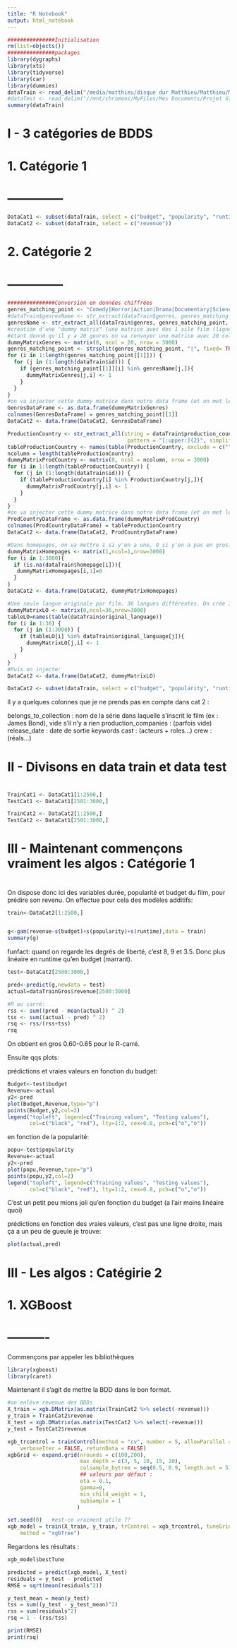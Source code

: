 ```yaml
---
title: "R Notebook"
output: html_notebook
---
```



```r
###############Initialisation 
rm(list=objects())
###############packages
library(dygraphs)
library(xts)
library(tidyverse)
library(car)
library(dummies)
dataTrain <- read_delim("/media/matthieu/disque dur Matthieu/Matthieu/Mes Documents/R/Projet M2 StatML/tmdb-box-office-prediction/train.csv", col_names =TRUE, delim=',')
#dataTest <- read_delim("//mnt/chromeos/MyFiles/Mes Documents/Projet StatML/test.csv", col_names =TRUE, delim=',')
summary(dataTrain)
```

# ##########################
# I - 3 catégories de BDDS #
# ##########################



# 1. Catégorie 1
# --------------

```r
DataCat1 <- subset(dataTrain, select = c("budget", "popularity", "runtime", "revenue"))
DataCat2 <- subset(dataTrain, select = c("revenue"))
```




# 2. Catégorie 2
# --------------

```r
###############Conversion en données chiffrées
genres_matching_point <- "Comedy|Horror|Action|Drama|Documentary|Science Fiction|Crime|Fantasy|Thriller|Animation|Adventure|Mystery|War|Romance|Music|Family|Western|History|TV Movie|Foreign"    #inspiré du notebook sur internet
#dataTrain$genresName <- str_extract(dataTrain$genres, genres_matching_point)            #le pb c'est qu'on ne garde que le premier genres, parfois classé par ordre alphabétique ??
genresName <- str_extract_all(dataTrain$genres, genres_matching_point, simplify = TRUE)        #c'est pour ça que je l'ai changé en extract all, et la ca fait ce que je veux ie : une matrice qui a pour lignes chaque film (3000) donne le vecteur de tous les genres auquel il appartient
#creation d'une "dummy matrix" (une matrice avec des 1 sile film (ligne) appartient au genre (colonne), 0 sinon)
#étant donné qu'il y a 20 genres on va renvoyer une matrice avec 20 colonnes (une pour chaque genre) et 3000 lignes
dummyMatrixGenres <- matrix(0, ncol = 20, nrow = 3000)
genres_matching_point <- strsplit(genres_matching_point, "|", fixed= TRUE)
for (i in 1:length(genres_matching_point[[1]])) {
  for (j in (1:length(dataTrain$id))) {
    if (genres_matching_point[[1]][i] %in% genresName[j,]){
      dummyMatrixGenres[j,i] <- 1
    }
  }
}
#on va injecter cette dummy matrice dans notre data frame (et on met les bons noms de colonne)
GenresDataFrame <- as.data.frame(dummyMatrixGenres)
colnames(GenresDataFrame) = genres_matching_point[[1]]
DataCat2 <- data.frame(DataCat2, GenresDataFrame)
```

```r
ProductionCountry <- str_extract_all(string = dataTrain$production_countries, 
                                      pattern = "[:upper:]{2}", simplify = TRUE) #inspiré du notebook, sert surtout à avoir une colonne plus jolie
tableProductionCountry <- names(table(ProductionCountry, exclude = c("", "NA", NA)))
ncolumn = length(tableProductionCountry)
dummyMatrixProdCountry <- matrix(0, ncol = ncolumn, nrow = 3000)
for (i in 1:length(tableProductionCountry)) {
  for (j in (1:length(dataTrain$id))) {
    if (tableProductionCountry[i] %in% ProductionCountry[j,]){
      dummyMatrixProdCountry[j,i] <- 1
    }
  }
}
#on va injecter cette dummy matrice dans notre data frame (et on met les bons noms de colonne)
ProdCountryDataFrame <- as.data.frame(dummyMatrixProdCountry)
colnames(ProdCountryDataFrame) = tableProductionCountry
DataCat2 <- data.frame(DataCat2, ProdCountryDataFrame)
```

```r
#Dans homepages, on va mettre 1 si y'en a une, 0 si y'en a pas en gros.
dummyMatrixHomepages <- matrix(1,ncol=1,nrow=3000)
for (i in 1:3000){
  if (is.na(dataTrain$homepage[i])){
   dummyMatrixHomepages[i,1]=0 
  }
}
DataCat2 <- data.frame(DataCat2, dummyMatrixHomepages)
```

```r
#Une seule langue originale par film. 36 langues différentes. On crée 36 colonnes, et pour chaque ligne (i.e film), on a un 1 dans la colonne correspondant à sa langue originale.
dummyMatrixLO <- matrix(0,ncol=36,nrow=3000)
tableLO=names(table(dataTrain$original_language))
for (i in 1:36) {
  for (j in (1:3000)) {
    if (tableLO[i] %in% dataTrain$original_language[j]){
      dummyMatrixLO[j,i] <- 1
    }
  }
}
#Puis on injecte:
DataCat2 <- data.frame(DataCat2, dummyMatrixLO)
```

```r
DataCat2 <- subset(dataTrain, select = c("budget", "popularity", "runtime", "revenue"))
```

Il y a quelques colonnes que je ne prends pas en compte dans cat 2 :

belongs_to_collection : nom de la série dans laquelle s'inscrit le film (ex : James Bond), vide s'il n'y a rien
production_companies : (parfois vide)
release_date : date de sortie
keywords
cast : (acteurs + roles...)
crew : (réals...)




# ##########################################
# II - Divisons en data train et data test #
# ##########################################

```r
TrainCat1 <- DataCat1[1:2500,]
TestCat1 <- DataCat1[2501:3000,]

TrainCat2 <- DataCat2[1:2500,]
TestCat2 <- DataCat1[2501:3000,]
```





# ################################################
# III - Maintenant commençons vraiment les algos : Catégorie 1 #
# ################################################

On dispose donc ici des variables durée, popularité et budget du film, pour prédire son revenu. On effectue pour cela des modèles additifs:

```r

train<-DataCat2[1:2500,]


g<-gam(revenue~s(budget)+s(popularity)+s(runtime),data = train)
summary(g) 
```
funfact: quand on regarde les degrés de liberté, c'est 8, 9 et 3.5. Donc plus linéaire en runtime qu'en budget (marrant).

```r
test<-DataCat2[2500:3000,]

pred<-predict(g,newdata = test)
actual=dataTrainGros$revenue[2500:3000]

#R au carré:
rss <- sum((pred - mean(actual)) ^ 2)
tss <- sum((actual - pred) ^ 2)
rsq <- rss/(rss+tss)
rsq 
```
On obtient en gros 0.60-0.65 pour le R-carré. 

Ensuite qqs plots:

prédictions et vraies valeurs en fonction du budget:
```r

Budget<-test$budget
Revenue<-actual
y2<-pred
plot(Budget,Revenue,type="p")
points(Budget,y2,col=2)
legend("topleft", legend=c("Training values", "Testing values"),
       col=c("black", "red"), lty=1:2, cex=0.8, pch=c("o","o"))
```
en fonction de la popularité:
```r

popu<-test$popularity
Revenue<-actual
y2<-pred
plot(popu,Revenue,type="p")
points(popu,y2,col=2)
legend("topleft", legend=c("Training values", "Testing values"),
       col=c("black", "red"), lty=1:2, cex=0.8, pch=c("o","o"))
```
C'est un petit peu mions joli qu'en fonction du budget (a l'air moins linéaire quoi)

prédictions en fonction des vraies valeurs, c'est pas une ligne droite, mais ça a un peu de gueule je trouve:
```r
plot(actual,pred)
```



# ################################################
# III - Les algos : Catégirie 2 #
# ################################################


# 1. XGBoost
# ----------

Commençons par appeler les bibliothèques
```r
library(xgboost)
library(caret)
```


Maintenant il s'agit de mettre la BDD dans le bon format.

```r
#on enlève revenue des BDDs
X_train = xgb.DMatrix(as.matrix(TrainCat2 %>% select(-revenue)))
y_train = TrainCat2$revenue
X_test = xgb.DMatrix(as.matrix(TestCat2 %>% select(-revenue)))
y_test = TestCat2$revenue
```

```r
xgb_trcontrol = trainControl(method = "cv", number = 5, allowParallel = TRUE, 
    verboseIter = FALSE, returnData = FALSE)
xgbGrid <- expand.grid(nrounds = c(100,200),  
                       max_depth = c(3, 5, 10, 15, 20),
                       colsample_bytree = seq(0.5, 0.9, length.out = 5),
                       ## valeurs par défaut : 
                       eta = 0.1,
                       gamma=0,
                       min_child_weight = 1,
                       subsample = 1
                      )

set.seed(0)   #est-ce vraiment utile ??
xgb_model = train(X_train, y_train, trControl = xgb_trcontrol, tuneGrid = xgbGrid, 
    method = "xgbTree")
```


Regardons les résultats :
```r
xgb_model$bestTune
```

```r
predicted = predict(xgb_model, X_test)
residuals = y_test - predicted
RMSE = sqrt(mean(residuals^2))

y_test_mean = mean(y_test)
tss = sum((y_test - y_test_mean)^2)
rss = sum(residuals^2)
rsq = 1 - (rss/tss)

print(RMSE)
print(rsq)
```


